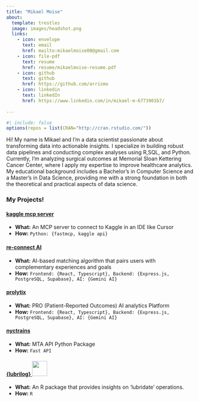 ---
title: "Mikael Moise"
about:
  template: trestles
  image: images/headshot.png
  links: 
    - icon: envelope
      text: email
      href: mailto:mikaelmoise00@gmail.com
    - icon: file-pdf
      text: resume
      href: resume/mikaelmoise-resume.pdf
    - icon: github
      text: github
      href: https://github.com/arrismo
    - icon: linkedin
      text: linkedIn
      href: https://www.linkedin.com/in/mikael-m-6773901b7/
      
---

```{r}
#| include: false
options(repos = list(CRAN="http://cran.rstudio.com/"))
```


Hi! My name is Mikael and I'm a data scientist passionate about transforming data into actionable insights. I specialize in building robust data pipelines and conducting complex analyses using R,SQL, and Python. Currently, I'm analyzing surgical outcomes at Memorial Sloan Kettering Cancer Center, where I apply my expertise to improve healthcare analytics. My educational background includes a Bachelor's in Computer Science and a Master's in Data Science, providing me with a strong foundation in both the theoretical and practical aspects of data science.


### My Projects!

#### [kaggle mcp server](https://github.com/arrismo/kaggle-mcp)
- **What:** An MCP server to connect to Kaggle in an IDE like Cursor
- **How:** `Python: {fastmcp, kaggle api}`

#### [re-connect AI](https://github.com/arrismo/re-connect-ai)

- **What:** AI-based matching algorithm that pairs users with complementary experiences and goals 
- **How:** `Frontend: {React, Typescript}, Backend: {Express.js, PostgreSQL, Supabase}, AI: {Gemini AI}`

#### [prolytix](https://github.com/arrismo/prolytix)
- **What:** PRO (Patient-Reported Outcomes) AI analytics Platform 
- **How:** `Frontend: {React, Typescript}, Backend: {Express.js, PostgreSQL, Supabase}, AI: {Gemini AI}`

#### [nyctrains](https://github.com/arrismo/nyctrains)
- **What:** MTA API Python Package 
- **How:** `Fast API`

#### [{lubrilog} ![](images/lubrilog.png){height=40}](https://github.com/arrismo/lubrilog)

- **What:** An R package that provides insights on 'lubridate' operations.
- **How:** `R`